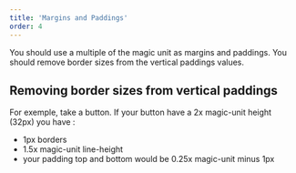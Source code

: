 ```yaml
---
title: 'Margins and Paddings'
order: 4
---
```


<HintItem>
  You should use a multiple of the magic unit as margins and paddings.
</HintItem>
<HintItem>
  You should remove border sizes from the vertical paddings values.
</HintItem>

<br />

## Removing border sizes from vertical paddings

For exemple, take a button. If your button have a 2x magic-unit height (32px)
you have :

- 1px borders
- 1.5x magic-unit line-height
- your padding top and bottom would be 0.25x magic-unit minus 1px

